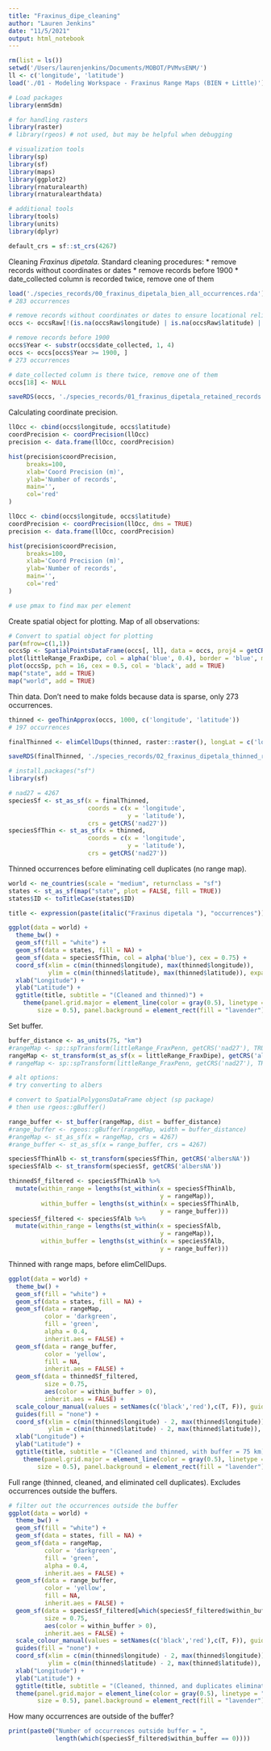 ```yaml
---
title: "Fraxinus_dipe_cleaning"
author: "Lauren Jenkins"
date: "11/5/2021"
output: html_notebook
---
```


```r
rm(list = ls())
setwd('/Users/laurenjenkins/Documents/MOBOT/PVMvsENM/')
ll <- c('longitude', 'latitude')
load('./01 - Modeling Workspace - Fraxinus Range Maps (BIEN + Little)')

```

```r
# Load packages
library(enmSdm)

# for handling rasters
library(raster)
# library(rgeos) # not used, but may be helpful when debugging

# visualization tools
library(sp)
library(sf)
library(maps)
library(ggplot2)
library(rnaturalearth)
library(rnaturalearthdata)

# additional tools
library(tools)
library(units)
library(dplyr)

default_crs = sf::st_crs(4267)
```

Cleaning *Fraxinus dipetala*.
Standard cleaning procedures: 
* remove records without coordinates or dates
* remove records before 1900
* date_collected column is recorded twice, remove one of them

```r
load('./species_records/00_fraxinus_dipetala_bien_all_occurrences.rda')
# 283 occurrences

# remove records without coordinates or dates to ensure locational reliability
occs <- occsRaw[!(is.na(occsRaw$longitude) | is.na(occsRaw$latitude) | is.na(occsRaw$date_collected)), ]

# remove records before 1900
occs$Year <- substr(occs$date_collected, 1, 4)
occs <- occs[occs$Year >= 1900, ]
# 273 occurrences

# date_collected column is there twice, remove one of them
occs[18] <- NULL

saveRDS(occs, './species_records/01_fraxinus_dipetala_retained_records.rds')
```

Calculating coordinate precision.
```r
llOcc <- cbind(occs$longitude, occs$latitude)
coordPrecision <- coordPrecision(llOcc)
precision <- data.frame(llOcc, coordPrecision)

hist(precision$coordPrecision,
     breaks=100,
     xlab='Coord Precision (m)',
     ylab='Number of records',
     main='',
     col='red'
)
```

```r
llOcc <- cbind(occs$longitude, occs$latitude)
coordPrecision <- coordPrecision(llOcc, dms = TRUE)
precision <- data.frame(llOcc, coordPrecision)

hist(precision$coordPrecision,
     breaks=100,
     xlab='Coord Precision (m)',
     ylab='Number of records',
     main='',
     col='red'
)

# use pmax to find max per element
```

Create spatial object for plotting.
Map of all observations:

```r
# Convert to spatial object for plotting
par(mfrow=c(1,1))
occsSp <- SpatialPointsDataFrame(occs[, ll], data = occs, proj4 = getCRS('nad27', TRUE))
plot(littleRange_FraxDipe, col = alpha('blue', 0.4), border = 'blue', main = 'Little range map')
plot(occsSp, pch = 16, cex = 0.5, col = 'black', add = TRUE)
map("state", add = TRUE)
map("world", add = TRUE)
```

Thin data.
Don't need to make folds because data is sparse, only 273 occurrences.
```r
thinned <- geoThinApprox(occs, 1000, c('longitude', 'latitude'))
# 197 occurrences

finalThinned <- elimCellDups(thinned, raster::raster(), longLat = c('longitude', 'latitude'))

saveRDS(finalThinned, './species_records/02_fraxinus_dipetala_thinned_records.rds')
```

```r
# install.packages("sf")
library(sf)

# nad27 = 4267
speciesSf <- st_as_sf(x = finalThinned,
                      coords = c(x = 'longitude',
                                 y = 'latitude'),
                      crs = getCRS('nad27'))
speciesSfThin <- st_as_sf(x = thinned,
                      coords = c(x = 'longitude',
                                 y = 'latitude'),
                      crs = getCRS('nad27'))
```

Thinned occurrences before eliminating cell duplicates (no range map).
```r
world <- ne_countries(scale = "medium", returnclass = "sf")
states <- st_as_sf(map("state", plot = FALSE, fill = TRUE))
states$ID <- toTitleCase(states$ID)

title <- expression(paste(italic("Fraxinus dipetala "), "occurrences"))

ggplot(data = world) +
  theme_bw() +
  geom_sf(fill = "white") +
  geom_sf(data = states, fill = NA) + 
  geom_sf(data = speciesSfThin, col = alpha('blue'), cex = 0.75) +
  coord_sf(xlim = c(min(thinned$longitude), max(thinned$longitude)), 
           ylim = c(min(thinned$latitude), max(thinned$latitude)), expand = TRUE) +
  xlab("Longitude") + 
  ylab("Latitude") +
  ggtitle(title, subtitle = "(Cleaned and thinned)") +
    theme(panel.grid.major = element_line(color = gray(0.5), linetype = "dashed", 
        size = 0.5), panel.background = element_rect(fill = "lavender"))

```

Set buffer.
```r
buffer_distance <- as_units(75, "km")
#rangeMap <- sp::spTransform(littleRange_FraxPenn, getCRS('nad27'), TRUE)
rangeMap <- st_transform(st_as_sf(x = littleRange_FraxDipe), getCRS('albersNA'))
# rangeMap <- sp::spTransform(littleRange_FraxPenn, getCRS('nad27'), TRUE)

# alt options:
# try converting to albers 

# convert to SpatialPolygonsDataFrame object (sp package)
# then use rgeos::gBuffer()

range_buffer <- st_buffer(rangeMap, dist = buffer_distance)
#range_buffer <- rgeos::gBuffer(rangeMap, width = buffer_distance)
#rangeMap <- st_as_sf(x = rangeMap, crs = 4267)
#range_buffer <- st_as_sf(x = range_buffer, crs = 4267)

speciesSfThinAlb <- st_transform(speciesSfThin, getCRS('albersNA'))
speciesSfAlb <- st_transform(speciesSf, getCRS('albersNA'))

thinnedSf_filtered <- speciesSfThinAlb %>% 
  mutate(within_range = lengths(st_within(x = speciesSfThinAlb, 
                                          y = rangeMap)),
         within_buffer = lengths(st_within(x = speciesSfThinAlb, 
                                          y = range_buffer)))
speciesSf_filtered <- speciesSfAlb %>% 
  mutate(within_range = lengths(st_within(x = speciesSfAlb, 
                                          y = rangeMap)),
         within_buffer = lengths(st_within(x = speciesSfAlb, 
                                          y = range_buffer)))
```

Thinned with range maps, before elimCellDups.
```r
ggplot(data = world) +
  theme_bw() +
  geom_sf(fill = "white") +
  geom_sf(data = states, fill = NA) +
  geom_sf(data = rangeMap, 
          color = 'darkgreen',
          fill = 'green', 
          alpha = 0.4, 
          inherit.aes = FALSE) +
  geom_sf(data = range_buffer,
          color = 'yellow',
          fill = NA,
          inherit.aes = FALSE) +
  geom_sf(data = thinnedSf_filtered,
          size = 0.75, 
          aes(color = within_buffer > 0),
          inherit.aes = FALSE) +
  scale_colour_manual(values = setNames(c('black','red'),c(T, F)), guide = "none") +
  guides(fill = "none") +
  coord_sf(xlim = c(min(thinned$longitude) - 2, max(thinned$longitude)), 
           ylim = c(min(thinned$latitude) - 2, max(thinned$latitude)), expand = TRUE) +
  xlab("Longitude") + 
  ylab("Latitude") +
  ggtitle(title, subtitle = "(Cleaned and thinned, with buffer = 75 km)") +
    theme(panel.grid.major = element_line(color = gray(0.5), linetype = "dashed", 
        size = 0.5), panel.background = element_rect(fill = "lavender"))
```

Full range (thinned, cleaned, and eliminated cell duplicates).
Excludes occurrences outside the buffers.
```r
# filter out the occurrences outside the buffer
ggplot(data = world) +
  theme_bw() +
  geom_sf(fill = "white") +
  geom_sf(data = states, fill = NA) +
  geom_sf(data = rangeMap, 
          color = 'darkgreen',
          fill = 'green', 
          alpha = 0.4, 
          inherit.aes = FALSE) +
  geom_sf(data = range_buffer,
          color = 'yellow',
          fill = NA,
          inherit.aes = FALSE) +
  geom_sf(data = speciesSf_filtered[which(speciesSf_filtered$within_buffer > 0),],
          size = 0.75,
          aes(color = within_buffer > 0),
          inherit.aes = FALSE) +
  scale_colour_manual(values = setNames(c('black','red'),c(T, F)), guide = "none") +
  guides(fill = "none") +
  coord_sf(xlim = c(min(thinned$longitude) - 2, max(thinned$longitude)), 
           ylim = c(min(thinned$latitude) - 2, max(thinned$latitude)), expand = TRUE) +
  xlab("Longitude") +
  ylab("Latitude") +
  ggtitle(title, subtitle = "(Cleaned, thinned, and duplicates eliminated, with buffer = 75 km)") +
  theme(panel.grid.major = element_line(color = gray(0.5), linetype = "dashed", 
        size = 0.5), panel.background = element_rect(fill = "lavender"))
```
How many occurrences are outside of the buffer?
```r
print(paste0("Number of occurrences outside buffer = ", 
             length(which(speciesSf_filtered$within_buffer == 0))))
```

